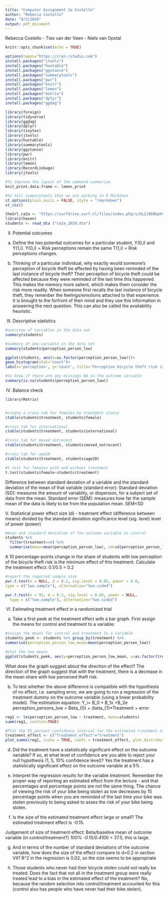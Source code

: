```yaml
---
title: "Computer Assignment 2a Costello"
author: "Rebecca Costello"
date: "9/3/2019"
output: pdf_document
---
```


Rebecca Costello - Ties van der Veen - Niels van Opstal
```r
knitr::opts_chunk$set(echo = TRUE)
```

```r
options(repos="https://cran.rstudio.com")
install.packages("jtools")
install.packages("huxtable")
install.packages("ggstance")
install.packages("summarytools")
install.packages("pwr")
install.packages("knitr")
install.packages("lemon")
install.packages("matrix")
install.packages("dplyr")
install.packages("ggdag")
```

```r
library(foreign)
library(tidyverse)
library(ggdag)
library(dplyr)
library(tinytex)
library(jtools)
library(huxtable)
library(summarytools)
library(ggstance)
library(pwr)
library(knitr)
library(lemon)
library(RecordLinkage)
library(jtools)


```

```r
#To improve the layout of the command summarise
knit_print.data.frame <- lemon_print
```

```r
#to tell summarytools that we are working in R Markdown
st_options(plain.ascii = FALSE, style = "rmarkdown")
st_css()
```

```r
theUrl_ca2a <- "https://surfdrive.surf.nl/files/index.php/s/ULZJ0bBbphCttpG/download"
library(haven)
students <- read_dta ("ca2a_2019.dta")
```

II. Potential outcomes

(a) Define the two potential outcomes for a particular student, Y(0,i) and Y(1,i).
Y(0,i) = Risk perceptions remain the same
T(1,i) = Risk perceptions changes. 

(b) Thinking of a particular individual, why exactly would someone’s perception of bicycle theft be affected by having been reminded of the last instance of bicycle theft?
Their perception of bicycle theft could be affected because they were reminded of the last time this happened. This makes the memory more salient, which makes them consider the risk more readily. 
When someone first recalls the last instance of bicycle theft, they remenber the feelings/emotions attached to that experience. It is brought to the forfront of their mind and they use this information in answering the next question. This can also be called the availability heuristic. 


III. Descriptive statistics
```r
#overview of variables in the data set
summary(students)
```
```r
#summary of one variable in the data set
summary(students$perception_person_low)
```

```r
ggplot(students, aes(x=as.factor(perception_person_low)))+
geom_histogram(stat="count")+
labs(x='perception', y='count', title='Perception bicycle theft risk is low')
```

```r
#to know if there are any missings NA in the outcome variable
summary(is.na(students$perception_person_low))
```

IV. Balance check
```r
library(Matrix)


#create a cross tab for females by treatment status
ctable(students$treatment, students$female)

#cross tab for international
ctable(students$treatment, students$international)

#cross tab for moved notrecent
ctable(students$treatment, students$moved_notrecent)

#cross tab for age20
ctable(students$treatment, students$age20)
```


```r
#t test for females with and without treatment
t.test(students$female~students$treatment)

```

Difference between standard deviation of a variable and the standard deviation of the mean of that variable (standard error):
Standard deviation (SD): measures the amount of variablity, or dispersion, for a subject set of data from the mean.
Standard error (SEM): measures how far the sample mean of the data is likely to be from the population mean.
SEM<SD

V. Statistical power
effect size (d) - treatment effect (difference between means) divided by the standard deviation
significance level (sig. level)
level of power (power)

```r
#mean and standard deviation of the outcome variable in control
students %>% 
  filter(treatment==0) %>% 
  summarise(mean=mean(perception_person_low), sd=sd(perception_person_low))

```

A 10 percentage-points change in the share of students with low perception of the bicycle theft risk is the minimum effect of this treatment.
Calculate the treatment effect: 0.1/0.5 = 0.2

```r
#report the required sample size
pwr.t.test(n = NULL, d = 0.2, sig.level = 0.05, power = 0.8,
type = c("two.sample"), alternative="two.sided")
```

```r
pwr.t.test(n = 92, d = 0.2, sig.level = 0.05, power = NULL,
  type = c("two.sample"), alternative="two.sided")
```

VI. Estimating treatment effect in a randomized trial

(a) Take a first peek at the treatment effect with a bar graph. First assign the means for control and
treatment to a variable:

```r
#assign the means for control and treatment to a variable
students_peek <- students %>% group_by(treatment) %>%
summarise(perception_person_low_mean=mean(perception_person_low))
```

```r
#plot the two means
ggplot(students_peek, aes(y=perception_person_low_mean, x=as.factor(treatment))) + geom_bar(stat='identity', fill='darkblue') + labs(x='Treatment', y='share with low perceived theft risk', title='Having low perceived theft risk by treatment status')


```

What does the graph suggest about the direction of the effect?
The direction of the graph suggest that with the treatment, there is a decrease in the mean share with low perceived theft risk.

(b) To test whether the above difference is compatible with the hypothesis of no effect, i.e. sampling error, we are going to run a regression of the treatment dummy on the outcome variable (using a linear
probability model).
The estimation equation:
Y_i= B_0 + B_1x +B_2e
perception_persons_low = Beta_{0} + /beta_{1}*Treatment + error



```r

reg1 <- lm(perception_person_low ~ treatment, data=students)
summ(reg1, confint=TRUE)
```

```r
#Plot the 95 percent confidence interval for the estimated treatment effect as follows
treatment_effect <- c("Treatment_effect"="treatment")
plot_summs(reg1, scale = TRUE, coefs = treatment_effect, plot.distributions = TRUE)
```


(d) Did the treatment have a statistically significant effect on the outcome variable? If so, at what level of confidence are you able to reject your null hypothesis (1, 5, 10% confidence level)?
Yes the treatment has a statistically significant effect on the outcome variable at a 5% .

(e) Interpret the regression results for the variable treatment. Remember the proper way of reporting an estimated effect from the lecture - and that percentages and percentage points are not the same thing.
The chance of viewing the risk of your bike being stolen as low decreases by 15 percentage points when you are reminded of the last time your bike was stolen previously to being asked to asses the risk of your bike being stolen.

f) Is the size of the estimated treatment effect large or small?
The estimated treatment effect is -0.15.

Judgement of size of treatment effect:
Beta/baseline mean of outcome variable (in control/treatment?) *100%
-0.15/0.4*100 = 37.5, this is large.


(g) And in terms of the number of standard deviations of the outcome variable, how does the size of the effect compare to d=0.2 in section VII?
R^2 in the regression is 0.02, so the size seems to be appropriate


(h) Those students who never had their bicycle stolen could not really be treated. Does the fact that not all in the treatment group were really treated lead to a bias in the estimated effect of the treatment?
No, because the random selection into control/treatment accounted for this (control also has people who have never had their bike stolen).







